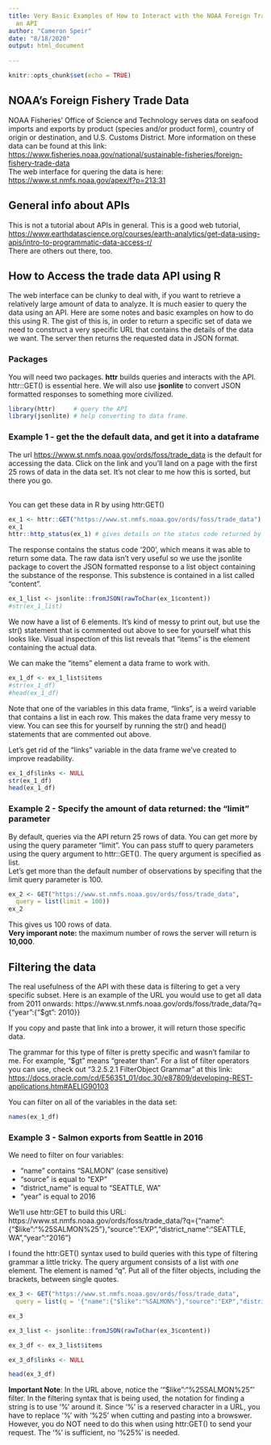 ---
title: Very Basic Examples of How to Interact with the NOAA Foreign Trade Data Using
  an API
author: "Cameron Speir"
date: "8/18/2020"
output: html_document
  
---

```{r setup, include=FALSE}
knitr::opts_chunk$set(echo = TRUE)
```

## NOAA's Foreign Fishery Trade Data
NOAA Fisheries' Office of Science and Technology serves data on seafood imports and exports by product (species and/or product form), country of origin or destination, and U.S. Customs District.  More information on these data can be found at this link:
<br>
<https://www.fisheries.noaa.gov/national/sustainable-fisheries/foreign-fishery-trade-data>
<br>
The web interface for quering the data is here:
<br>
<https://www.st.nmfs.noaa.gov/apex/f?p=213:31>
<br>

## General info about APIs
This is not a tutorial about APIs in general.  This is a good web tutorial,<br>
<https://www.earthdatascience.org/courses/earth-analytics/get-data-using-apis/intro-to-programmatic-data-access-r/> <br>
There are others out there, too.


## How to Access the trade data API using R
The web interface can be clunky to deal with, if you want to retrieve a relatively large amount of data to analyze.  It is much easier to query the data using an API.   Here are some notes and basic examples on how to do this using R.  The gist of this is, in order to return a specific set of data we need to construct a very specific URL that contains the details of the data we want.  The server then returns the requested data in JSON format.
<br>

### Packages
You will need two packages.  **httr** builds queries and interacts with the API.  httr::GET() is essential here.  We will also use **jsonlite** to convert JSON formatted responses to something more civilized.  
```{r}
library(httr)     # query the API
library(jsonlite) # help converting to data frame.

```


### Example 1 - get the the default data, and get it into a dataframe
The url <https://www.st.nmfs.noaa.gov/ords/foss/trade_data> is the default for accessing the data.  Click on the link and you'll land on a page with the first 25 rows of data in the data set.  It's not clear to me how this is sorted, but there you go.  
<br>

You can get these data in R by using httr:GET()

```{r}
ex_1 <- httr::GET("https://www.st.nmfs.noaa.gov/ords/foss/trade_data")
ex_1
httr::http_status(ex_1) # gives details on the status code returned by the server

```

The response contains the status code '200', which means it was able to return some data.  The raw data isn't very useful so we use the jsonlite package to covert the JSON formatted response to a list object containing the substance of the response.  This substence is contained in a list called "content".

```{r}
ex_1_list <- jsonlite::fromJSON(rawToChar(ex_1$content)) 
#str(ex_1_list)
```

We now have a list of 6 elements.  It's kind of messy to print out, but use the str() statement that is commented out above to see for yourself what this looks like.  Visual inspection of this list reveals that "items" is the element containing the actual data. 
<br>

We can make the "items" element a data frame to work with.

```{r}
ex_1_df <- ex_1_list$items
#str(ex_1_df)
#head(ex_1_df)
```

Note that one of the variables in this data frame, "links", is a weird variable that contains a list in each row. This makes the data frame very messy to view. You can see this for yourself by running the str() and head() statements that are commented out above. 
<br>

Let's get rid of the "links" variable in the data frame we've created to improve readability.

```{r}
ex_1_df$links <- NULL
str(ex_1_df)
head(ex_1_df)
```

### Example 2 - Specify the amount of data returned: the "limit" parameter
By default, queries via the API return 25 rows of data.  You can get more by using the query parameter "limit".  You can pass stuff to query parameters using the query argument to httr::GET().  The query argument is specified as list.
<br>
Let's get more than the default number of observations by specifing that the limit query parameter is 100.

```{r}
ex_2 <- GET("https://www.st.nmfs.noaa.gov/ords/foss/trade_data",
  query = list(limit = 100))
ex_2
```
This gives us 100 rows of data.
<br>
**Very imporant note:** the maximum number of rows the server will return is **10,000**.
<br>


## Filtering the data
The real usefulness of the API with these data is filtering to get a very specific subset.  Here is an example of the URL you would use to get all data from 2011 onwards: https://www.st.nmfs.noaa.gov/ords/foss/trade_data/?q={"year":{"\$gt": 2010}}
<br>

If you copy and paste that link into a brower, it will return those specific data. 
<br>

The grammar for this type of filter is pretty specific and wasn't familar to me.  For example, "\$gt" means "greater than".  For a list of filter operators you can use, check out "3.2.5.2.1 FilterObject Grammar" at this link: <https://docs.oracle.com/cd/E56351_01/doc.30/e87809/developing-REST-applications.htm#AELIG90103>
<br>

You can filter on all of the variables in the data set:
```{r}
names(ex_1_df)
```
### Example 3 - Salmon exports from Seattle in 2016
We need to filter on four variables:

* "name" contains "SALMON" (case sensitive) 
* "source" is equal to "EXP"
* "district_name" is equal to "SEATTLE, WA"
* "year" is equal to 2016

We'll use httr:GET to build this URL: <br>
https://www.st.nmfs.noaa.gov/ords/foss/trade_data/?q={"name":{"\$like":"%25SALMON%25"},"source":"EXP","district_name":"SEATTLE, WA","year":"2016"}
<br>

I found the httr:GET() syntax used to build queries with this type of filtering grammar a little tricky.  The query argument consists of a list with *one* element. The element is named "q".  Put all of the filter objects, including the brackets, between single quotes. 

```{r}

ex_3 <- GET("https://www.st.nmfs.noaa.gov/ords/foss/trade_data",
  query = list(q = '{"name":{"$like":"%SALMON%"},"source":"EXP","district_name":"SEATTLE, WA","year":"2016"}'))

ex_3

ex_3_list <- jsonlite::fromJSON(rawToChar(ex_3$content))

ex_3_df <- ex_3_list$items

ex_3_df$links <- NULL

head(ex_3_df)

```

**Important Note**: In the URL above, notice the '"\$like":"%25SALMON%25"' filter.  In the filtering syntax that is being used, the notation for finding a string is to use '%' around it. Since '%' is a reserved character in a URL, you have to replace '%' with '%25' when cutting and pasting into a browswer.  However, you do NOT need to do this when using httr:GET() to send your request.  The '%' is sufficient, no '%25%' is needed.





